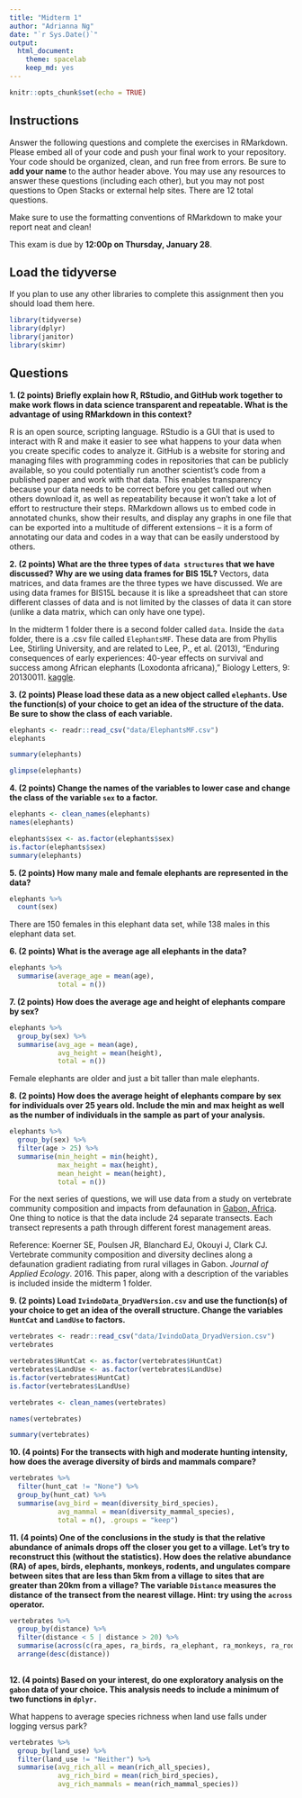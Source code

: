 ```yaml
---
title: "Midterm 1"
author: "Adrianna Ng"
date: "`r Sys.Date()`"
output:
  html_document: 
    theme: spacelab
    keep_md: yes
---
```


```r
knitr::opts_chunk$set(echo = TRUE)
```

## Instructions
Answer the following questions and complete the exercises in RMarkdown. Please embed all of your code and push your final work to your repository. Your code should be organized, clean, and run free from errors. Be sure to **add your name** to the author header above. You may use any resources to answer these questions (including each other), but you may not post questions to Open Stacks or external help sites. There are 12 total questions.  

Make sure to use the formatting conventions of RMarkdown to make your report neat and clean!  

This exam is due by **12:00p on Thursday, January 28**.  

## Load the tidyverse
If you plan to use any other libraries to complete this assignment then you should load them here.
```r
library(tidyverse)
library(dplyr)
library(janitor)
library(skimr)
```

## Questions
**1. (2 points) Briefly explain how R, RStudio, and GitHub work together to make work flows in data science transparent and repeatable. What is the advantage of using RMarkdown in this context?** 

R is an open source, scripting language. RStudio is a GUI that is used to interact with R and make it easier to see what happens to your data when you create specific codes to analyze it. GitHub is a website for storing and managing files with programming codes in repositories that can be publicly available, so you could potentially run another scientist's code from a published paper and work with that data. This enables transparency because your data needs to be correct before you get called out when others download it, as well as repeatability because it won't take a lot of effort to restructure their steps. RMarkdown allows us to embed code in annotated chunks, show their results, and display any graphs in one file that can be exported into a multitude of different extensions -- it is a form of annotating our data and codes in a way that can be easily understood by others.

**2. (2 points) What are the three types of `data structures` that we have discussed? Why are we using data frames for BIS 15L?**
Vectors, data matrices, and data frames are the three types we have discussed. We are using data frames for BIS15L because it is like a spreadsheet that can store different classes of data and is not limited by the classes of data it can store (unlike a data matrix, which can only have one type).

In the midterm 1 folder there is a second folder called `data`. Inside the `data` folder, there is a .csv file called `ElephantsMF`. These data are from Phyllis Lee, Stirling University, and are related to Lee, P., et al. (2013), "Enduring consequences of early experiences: 40-year effects on survival and success among African elephants (Loxodonta africana)," Biology Letters, 9: 20130011. [kaggle](https://www.kaggle.com/mostafaelseidy/elephantsmf).  

**3. (2 points) Please load these data as a new object called `elephants`. Use the function(s) of your choice to get an idea of the structure of the data. Be sure to show the class of each variable.**
```r
elephants <- readr::read_csv("data/ElephantsMF.csv")
elephants
```
```r
summary(elephants)
```
```r
glimpse(elephants)
```

**4. (2 points) Change the names of the variables to lower case and change the class of the variable `sex` to a factor.**
```r
elephants <- clean_names(elephants)
names(elephants)
```

```r
elephants$sex <- as.factor(elephants$sex)
is.factor(elephants$sex)
summary(elephants)
```

**5. (2 points) How many male and female elephants are represented in the data?**
```r
elephants %>% 
  count(sex)
```
There are 150 females in this elephant data set, while 138 males in this elephant data set.

**6. (2 points) What is the average age all elephants in the data?**
```r
elephants %>% 
  summarise(average_age = mean(age),
            total = n())
```

**7. (2 points) How does the average age and height of elephants compare by sex?**
```r
elephants %>% 
  group_by(sex) %>% 
  summarise(avg_age = mean(age),
            avg_height = mean(height),
            total = n())
```
Female elephants are older and just a bit taller than male elephants.

**8. (2 points) How does the average height of elephants compare by sex for individuals over 25 years old. Include the min and max height as well as the number of individuals in the sample as part of your analysis.**
```r
elephants %>% 
  group_by(sex) %>%
  filter(age > 25) %>% 
  summarise(min_height = min(height),
            max_height = max(height),
            mean_height = mean(height),
            total = n())
```
For the next series of questions, we will use data from a study on vertebrate community composition and impacts from defaunation in [Gabon, Africa](https://en.wikipedia.org/wiki/Gabon). One thing to notice is that the data include 24 separate transects. Each transect represents a path through different forest management areas.  

Reference: Koerner SE, Poulsen JR, Blanchard EJ, Okouyi J, Clark CJ. Vertebrate community composition and diversity declines along a defaunation gradient radiating from rural villages in Gabon. _Journal of Applied Ecology_. 2016. This paper, along with a description of the variables is included inside the midterm 1 folder.  

**9. (2 points) Load `IvindoData_DryadVersion.csv` and use the function(s) of your choice to get an idea of the overall structure. Change the variables `HuntCat` and `LandUse` to factors.**
```r
vertebrates <- readr::read_csv("data/IvindoData_DryadVersion.csv")
vertebrates
```
```r
vertebrates$HuntCat <- as.factor(vertebrates$HuntCat)
vertebrates$LandUse <- as.factor(vertebrates$LandUse)
is.factor(vertebrates$HuntCat)
is.factor(vertebrates$LandUse)
```

```r
vertebrates <- clean_names(vertebrates)
```

```r
names(vertebrates)
```
```r
summary(vertebrates)
```

**10. (4 points) For the transects with high and moderate hunting intensity, how does the average diversity of birds and mammals compare?**
```r
vertebrates %>% 
  filter(hunt_cat != "None") %>% 
  group_by(hunt_cat) %>% 
  summarise(avg_bird = mean(diversity_bird_species),
            avg_mammal = mean(diversity_mammal_species),
            total = n(), .groups = "keep")
```

**11. (4 points) One of the conclusions in the study is that the relative abundance of animals drops off the closer you get to a village. Let's try to reconstruct this (without the statistics). How does the relative abundance (RA) of apes, birds, elephants, monkeys, rodents, and ungulates compare between sites that are less than 5km from a village to sites that are greater than 20km from a village? The variable `Distance` measures the distance of the transect from the nearest village. Hint: try using the `across` operator.**  
```r
vertebrates %>%
  group_by(distance) %>% 
  filter(distance < 5 | distance > 20) %>% 
  summarise(across(c(ra_apes, ra_birds, ra_elephant, ra_monkeys, ra_rodent, ra_ungulate))) %>% 
  arrange(desc(distance))
  
```

**12. (4 points) Based on your interest, do one exploratory analysis on the `gabon` data of your choice. This analysis needs to include a minimum of two functions in `dplyr.`**

What happens to average species richness when land use falls under logging versus park?
```r
vertebrates %>% 
  group_by(land_use) %>% 
  filter(land_use != "Neither") %>% 
  summarise(avg_rich_all = mean(rich_all_species),
            avg_rich_bird = mean(rich_bird_species),
            avg_rich_mammals = mean(rich_mammal_species))
```